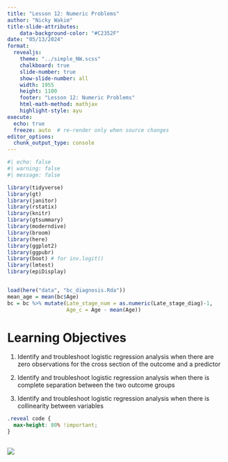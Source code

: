 ```yaml
---
title: "Lesson 12: Numeric Problems"
author: "Nicky Wakim"
title-slide-attributes:
    data-background-color: "#C2352F"
date: "05/13/2024"
format: 
  revealjs:
    theme: "../simple_NW.scss"
    chalkboard: true
    slide-number: true
    show-slide-number: all
    width: 1955
    height: 1100
    footer: "Lesson 12: Numeric Problems"
    html-math-method: mathjax
    highlight-style: ayu
execute:
  echo: true
  freeze: auto  # re-render only when source changes
editor_options: 
  chunk_output_type: console
---
```


```r
#| echo: false
#| warning: false
#| message: false

library(tidyverse)
library(gt)
library(janitor)
library(rstatix)
library(knitr)
library(gtsummary)
library(moderndive)
library(broom) 
library(here) 
library(ggplot2)
library(ggpubr)
library(boot) # for inv.logit()
library(lmtest)
library(epiDisplay)


load(here("data", "bc_diagnosis.Rda"))
mean_age = mean(bc$Age)
bc = bc %>% mutate(Late_stage_num = as.numeric(Late_stage_diag)-1, 
                   Age_c = Age - mean(Age))
```

# Learning Objectives

1. Identify and troubleshoot logistic regression analysis when there are zero observations for the cross section of the outcome and a predictor


2. Identify and troubleshoot logistic regression analysis when there is complete separation between the two outcome groups


3. Identify and troubleshoot logistic regression analysis when there is collinearity between variables


```css
.reveal code {
  max-height: 80% !important;
}
```

## 

![](images/success_model.png){fig-align="center"}

## 
